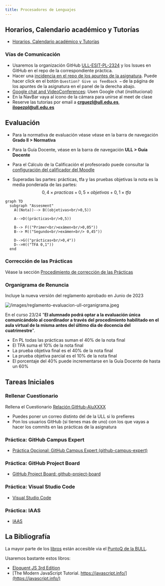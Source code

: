 ```yaml
---
title: Procesadores de Lenguajes
---
```


## Horarios, Calendario académico y Tutorías

* [Horarios, Calendario académico y Tutorías](/schedules)


### Vías de Comunicación

* Usaremos la organización GitHub [ULL-ESIT-PL-2324](https://github.com/ULL-ESIT-PL-2324) y los Issues en GitHub en el repo de la correspondiente práctica. 
* Hacer una [incidencia en el repo de los apuntes de la asignatura](https://github.com/ULL-ESIT-PL-2324/pl-nextra/issues). Puede hacer click en el botón `Question? Give us feedback →` de la página de los apuntes de la asignatura en el panel de la derecha abajo.
* [Google chat and VideoConferences](https://mail.google.com/chat/u/1/#chat/welcome): Usen Google chat (institucional) 
* En la NavBar vaya al icono de la cámara para unirse al meet de clase 
* Reserve las tutorias por email a **crguezl@ull.edu.es**, **ilopezpl@ull.edu.es**

## Evaluación 

* Para la normativa de evaluación véase véase en la barra de navegación **Grado II > Normativa**
* Para la Guía Docente, véase en la barra de navegación **ULL > Guía Docente**
* Para el Cálculo de la Calificación el profesorado puede consultar la [configuración del calificador del Moodle](https://campusingenieriaytecnologia2324.ull.es/grade/edit/tree/index.php?id=2324090147)

* Superadas las partes: prácticas, tfa y las pruebas objetivas  la nota es la media ponderada de las partes:
  $$0,4 \times practicas + 0,5 \times objetivas + 0,1 \times tfa$$

```mermaid
graph TD
  subgraph "Assesment"
    A((Nota))--> B((objetivas<br/>0,5))

    A-->D((prácticas<br/>0,5))

    B--> F(("Primer<br/>exámen<br/>0,05"))
    B--> M(("Segundo<br/>exámen<br/> 0,45"))

    D-->G(("prácticas<br/>0,4"))
    D-->H(("TFA 0,1"))
  end
```

### Corrección de las Prácticas

Véase la sección [Procedimiento de corrección de las Prácticas](/topics/introduction-to-pl/correccion-de-practicas)

### Organigrama de Renuncia

Incluye la nueva versión del reglamento aprobado en Junio de 2023

![/images/reglamento-evaluacion-ull-organigrama.jpeg](/images/reglamento-evaluacion-ull-organigrama.jpeg)

En el curso 23/24 "**El alumnado podrá optar a la evaluación única comunicándolo al coordinador a través del procedimiento habilitado en el aula virtual de la misma antes del último día de docencia del cuatrimestre**".
 
* En PL todas las prácticas suman el 40% de la nota final
* El TFA suma el 10% de la nota final
* La prueba objetiva final es el 40% de la nota final
* La prueba objetiva parcial es el 10% de la nota final
* El porcentaje del 40% puede incrementarse en la Guía Docente de hasta un 60% 

## Tareas Iniciales

### Rellenar Cuestionario 

Rellena el Cuestionario 
[Relación GitHub-AluXXXX](https://campusingenieriaytecnologia2324.ull.es/mod/assign/view.php?id=1984)  

* Puedes poner un correo distinto del de la ULL si lo prefieres
* Pon los usuarios GitHub (si tienes mas de uno) con los que vayas a hacer los commits en las prácticas de la asignatura

### Práctica: GitHub Campus Expert

* [Práctica Opcional: GitHub Campus Expert (github-campus-expert)](/labs/github-campus-expert)

### Práctica: GitHub Project Board

* [GitHub Project Board: github-project-board](/labs/github-project-board)

### Práctica: Visual Studio Code

* [Visual Studio Code](/labs/visual-studio-code)

### Práctica: IAAS

* [IAAS](/labs/iaas)

## La Bibliografía

La mayor parte de los [libros](/references) están accesible via el [PuntoQ de la BULL](/recursos/#bull).

Usaremos bastante estos libros:

* [Eloquent JS 3rd Edition](https://eloquentjavascript.net/)
* [The Modern JavaScript Tutorial. https://javascript.info/](https://javascript.info/)



